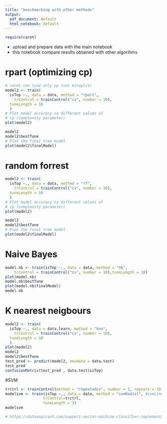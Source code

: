 ```yaml
---
title: "benchmarking with other methods"
output:
  pdf_document: default
  html_notebook: default
---
```



```r
require(caret)

```


* upload and prepare data with the main notebook
* this notebook compare results obtained with other algorihms


# rpart (optimizing cp)
```r
# caret can tune only cp (not minsplit)
model2 <- train(
  isTop ~., data = data, method = "rpart",
    trControl = trainControl("cv", number = 10),
  tuneLength = 10
  )
# Plot model accuracy vs different values of
# cp (complexity parameter)
plot(model2)

model2
model2$bestTune
# Plot the final tree model
plot(model2$finalModel)
```


# random forrest
```r
model2 <- train(
  isTop ~., data = data, method = "rf",
    trControl = trainControl("cv", number = 10),
  tuneLength = 10
  )
# Plot model accuracy vs different values of
# cp (complexity parameter)
plot(model2)

model2
model2$bestTune
# Plot the final tree model
plot(model2$finalModel)
```


# Naive Bayes
```r
model.nb <- train(isTop ~., data = data, method = "nb",
    trControl = trainControl("cv", number = 10),tuneLength = 10)
plot(model.nb)
model.nb$bestTune
plot(model.nb$finalModel)
model.nb
```


# K nearest neigbours

```r
model2 <- train(
  isTop ~., data = data.learn, method = "knn",
    trControl = trainControl("cv", number = 10),
  tuneLength = 10
  )
plot(model2)
model2
model2$bestTune
test_pred <- predict(model2, newdata = data.test)
test_pred
confusionMatrix(test_pred , data.test$isTop)
```

#SVM

```r
trctrl <- trainControl(method = "repeatedcv", number = 3, repeats = 3)
modelsvm <- train(isTop ~., data = data, method = "svmRadial", #svmLinear",
                 trControl=trctrl,
                 tuneLength = 3)
modelsvm

# https://dataaspirant.com/support-vector-machine-classifier-implementation-r-caret-package/#:~:text=The%20R%20programming%20machine%20learning%20caret%20package%20%28Classification,It%20is%20similar%20to%20sklearn%20library%20in%20python.
```

